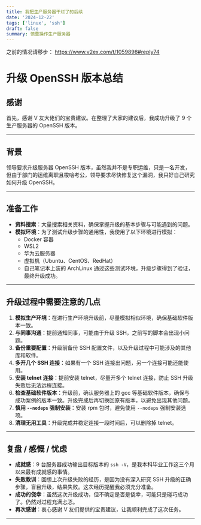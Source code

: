 ```yaml
---
title: 我把生产服务器干烂了的后续
date: '2024-12-22'
tags: ['linux', 'ssh']
draft: false
summary: 慎重操作生产服务器
---
```


之前的情况请移步： https://www.v2ex.com/t/1059898#reply74

# 升级 OpenSSH 版本总结

## 感谢

首先，感谢 V 友大佬们的宝贵建议。在整理了大家的建议后，我成功升级了 9 个生产服务器的 OpenSSH 版本。

---

## 背景

领导要求升级服务器 OpenSSH 版本，虽然我并不是专职运维，只是一名开发，但由于部门的运维离职且梭哈考公，领导要求尽快修复这个漏洞，我只好自己研究如何升级 OpenSSH。

---

## 准备工作

- **资料搜索**：大量搜索相关资料，确保掌握升级的基本步骤与可能遇到的问题。
- **模拟环境**：为了测试升级步骤的通用性，我使用了以下环境进行模拟：
  - Docker 容器
  - WSL2
  - 华为云服务器
  - 虚拟机（Ubuntu、CentOS、RedHat）
  - 自己笔记本上装的 ArchLinux
    通过这些测试环境，升级步骤得到了验证，最终升级成功。

---

## 升级过程中需要注意的几点

1. **模拟生产环境**：在进行生产环境升级前，尽量模拟相似环境，确保基础软件版本一致。
2. **与同事沟通**：提前通知同事，可能由于升级 SSH，之前写的脚本会出现小问题。
3. **备份重要配置**：升级前备份 SSH 配置文件，以及升级过程中可能涉及的其他库和软件。
4. **多开几个 SSH 连接**：如果有一个 SSH 连接出问题，另一个连接可能还能使用。
5. **安装 telnet 连接**：提前安装 telnet，尽量开多个 telnet 连接，防止 SSH 升级失败后无法远程连接。
6. **检查基础软件版本**：升级前，确认服务器上的 gcc 等基础软件版本，确保与成功案例的版本一致。升级完成后再切换回原有版本，以避免出现其他问题。
7. **慎用 `--nodeps` 强制安装**：安装 rpm 包时，避免使用 `--nodeps` 强制安装选项。
8. **清理无用工具**：升级完成并稳定连接一段时间后，可以删除掉 telnet。

---

## 复盘 / 感慨 / 忧虑

- **成就感**：9 台服务器成功输出目标版本的 `ssh -V`，是我本科毕业工作这三个月以来最有成就感的事情。
- **失败教训**：回想上次升级失败的经历，是因为没有深入研究 SSH 升级的正确步骤，盲目升级，结果失败。这次经历提醒我必须充分准备。
- **成功的侥幸**：虽然这次升级成功，但不确定是否是侥幸，可能只是碰巧成功了。仍然对过程充满忐忑。
- **再次感谢**：衷心感谢 V 友们提供的宝贵建议，让我顺利完成了这次任务。

---
